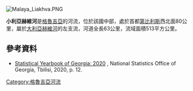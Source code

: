 [[Image:Malaya_Liakhva.PNG|right]]
{{coord|42.1108|N|44.0332|E|display=title}}

'''小利亞赫維河'''是[[格魯吉亞|格魯吉亞]]的河流，位於該國中部，處於首都[[第比利斯|第比利斯]]西北面80公里，屬於[[大利亞赫維河|大利亞赫維河]]的左支流，河道全長63公里，流域面積513平方公里。

==參考資料==
* [https://www.geostat.ge/media/35685/Yearbook_2020.pdf Statistical Yearbook of Georgia: 2020] {{Wayback|url=https://www.geostat.ge/media/35685/Yearbook_2020.pdf |date=20210413094204 }}, National Statistics Office of Georgia, Tbilisi, 2020, p. 12.

{{Georgia-geo-stub}}
[[Category:格魯吉亞河流|Category:格魯吉亞河流]]